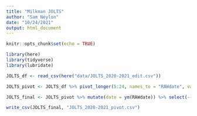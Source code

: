```yaml
---
title: "Milkman JOLTS"
author: "Sam Neylon"
date: "10/24/2021"
output: html_document
---
```


```r
knitr::opts_chunk$set(echo = TRUE)

library(here)
library(tidyverse)
library(lubridate)

```


```r

JOLTS_df <- read_csv(here("data/JOLTS_2020-2021_edit.csv"))

```

```r

JOLTS_pivot <- JOLTS_df %>% pivot_longer(5:24, names_to = "RAWdate", values_to = "value")

```

```r

JOLTS_final <- JOLTS_pivot %>% mutate(date = ym(RAWdate)) %>% select(-(RAWdate))

```



```r

write_csv(JOLTS_final, "JOLTS_2020-2021_pivot.csv")

```




